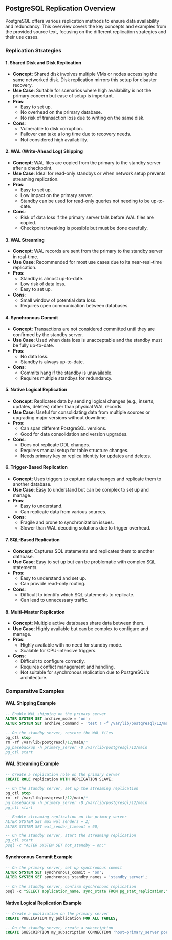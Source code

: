 ## PostgreSQL Replication Overview

PostgreSQL offers various replication methods to ensure data availability and redundancy. This overview covers the key concepts and examples from the provided source text, focusing on the different replication strategies and their use cases.

### Replication Strategies

#### 1. Shared Disk and Disk Replication

- **Concept**: Shared disk involves multiple VMs or nodes accessing the same networked disk. Disk replication mirrors this setup for disaster recovery.
- **Use Case**: Suitable for scenarios where high availability is not the primary concern but ease of setup is important.
- **Pros**:
  - Easy to set up.
  - No overhead on the primary database.
  - No risk of transaction loss due to writing on the same disk.
- **Cons**:
  - Vulnerable to disk corruption.
  - Failover can take a long time due to recovery needs.
  - Not considered high availability.

#### 2. WAL (Write-Ahead Log) Shipping

- **Concept**: WAL files are copied from the primary to the standby server after a checkpoint.
- **Use Case**: Ideal for read-only standbys or when network setup prevents streaming replication.
- **Pros**:
  - Easy to set up.
  - Low impact on the primary server.
  - Standby can be used for read-only queries not needing to be up-to-date.
- **Cons**:
  - Risk of data loss if the primary server fails before WAL files are copied.
  - Checkpoint tweaking is possible but must be done carefully.

#### 3. WAL Streaming

- **Concept**: WAL records are sent from the primary to the standby server in real-time.
- **Use Case**: Recommended for most use cases due to its near-real-time replication.
- **Pros**:
  - Standby is almost up-to-date.
  - Low risk of data loss.
  - Easy to set up.
- **Cons**:
  - Small window of potential data loss.
  - Requires open communication between databases.

#### 4. Synchronous Commit

- **Concept**: Transactions are not considered committed until they are confirmed by the standby server.
- **Use Case**: Used when data loss is unacceptable and the standby must be fully up-to-date.
- **Pros**:
  - No data loss.
  - Standby is always up-to-date.
- **Cons**:
  - Commits hang if the standby is unavailable.
  - Requires multiple standbys for redundancy.

#### 5. Native Logical Replication

- **Concept**: Replicates data by sending logical changes (e.g., inserts, updates, deletes) rather than physical WAL records.
- **Use Case**: Useful for consolidating data from multiple sources or upgrading major versions without downtime.
- **Pros**:
  - Can span different PostgreSQL versions.
  - Good for data consolidation and version upgrades.
- **Cons**:
  - Does not replicate DDL changes.
  - Requires manual setup for table structure changes.
  - Needs primary key or replica identity for updates and deletes.

#### 6. Trigger-Based Replication

- **Concept**: Uses triggers to capture data changes and replicate them to another database.
- **Use Case**: Easy to understand but can be complex to set up and manage.
- **Pros**:
  - Easy to understand.
  - Can replicate data from various sources.
- **Cons**:
  - Fragile and prone to synchronization issues.
  - Slower than WAL decoding solutions due to trigger overhead.

#### 7. SQL-Based Replication

- **Concept**: Captures SQL statements and replicates them to another database.
- **Use Case**: Easy to set up but can be problematic with complex SQL statements.
- **Pros**:
  - Easy to understand and set up.
  - Can provide read-only routing.
- **Cons**:
  - Difficult to identify which SQL statements to replicate.
  - Can lead to unnecessary traffic.

#### 8. Multi-Master Replication

- **Concept**: Multiple active databases share data between them.
- **Use Case**: Highly available but can be complex to configure and manage.
- **Pros**:
  - Highly available with no need for standby mode.
  - Scalable for CPU-intensive triggers.
- **Cons**:
  - Difficult to configure correctly.
  - Requires conflict management and handling.
  - Not suitable for synchronous replication due to PostgreSQL's architecture.

### Comparative Examples

#### WAL Shipping Example

```sql
-- Enable WAL shipping on the primary server
ALTER SYSTEM SET archive_mode = 'on';
ALTER SYSTEM SET archive_command = 'test ! -f /var/lib/postgresql/12/main/archive/%f && cp %p /var/lib/postgresql/12/main/archive/%f';

-- On the standby server, restore the WAL files
pg_ctl stop
rm -rf /var/lib/postgresql/12/main/*
pg_basebackup -h primary_server -D /var/lib/postgresql/12/main
pg_ctl start
```

#### WAL Streaming Example

```sql
-- Create a replication role on the primary server
CREATE ROLE replication WITH REPLICATION SLAVE;

-- On the standby server, set up the streaming replication
pg_ctl stop
rm -rf /var/lib/postgresql/12/main/*
pg_basebackup -h primary_server -D /var/lib/postgresql/12/main
pg_ctl start

-- Enable streaming replication on the primary server
ALTER SYSTEM SET max_wal_senders = 2;
ALTER SYSTEM SET wal_sender_timeout = 60;

-- On the standby server, start the streaming replication
pg_ctl start
psql -c "ALTER SYSTEM SET hot_standby = on;"
```

#### Synchronous Commit Example

```sql
-- On the primary server, set up synchronous commit
ALTER SYSTEM SET synchronous_commit = 'on';
ALTER SYSTEM SET synchronous_standby_names = 'standby_server';

-- On the standby server, confirm synchronous replication
psql -c "SELECT application_name, sync_state FROM pg_stat_replication;"
```

#### Native Logical Replication Example

```sql
-- Create a publication on the primary server
CREATE PUBLICATION my_publication FOR ALL TABLES;

-- On the standby server, create a subscription
CREATE SUBSCRIPTION my_subscription CONNECTION 'host=primary_server port=5432 user=replication dbname=my_database' PUBLICATION my_publication;
```
